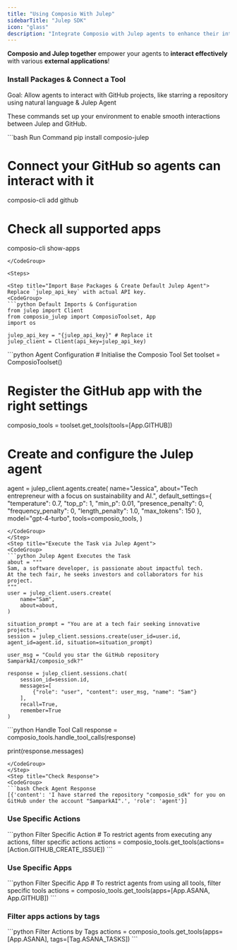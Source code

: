 ```yaml
---
title: "Using Composio With Julep"
sidebarTitle: "Julep SDK"
icon: "glass"
description: "Integrate Composio with Julep agents to enhance their interaction with external apps"
---
```


**Composio and Julep together** empower your agents to **interact effectively** with various **external applications**!

### Install Packages & Connect a Tool

<Tip>Goal: Allow agents to interact with GitHub projects, like starring a repository using natural language & Julep Agent</Tip>

These commands set up your environment to enable smooth interactions between Julep and GitHub.

<CodeGroup>
  ```bash Run Command 
  pip install composio-julep

  # Connect your GitHub so agents can interact with it
  composio-cli add github 

  # Check all supported apps 
  composio-cli show-apps
   ```
</CodeGroup>

<Steps>

<Step title="Import Base Packages & Create Default Julep Agent">
Replace `julep_api_key` with actual API key. 
<CodeGroup>
```python Default Imports & Configuration
from julep import Client
from composio_julep import ComposioToolset, App
import os

julep_api_key = "{julep_api_key}" # Replace it
julep_client = Client(api_key=julep_api_key)

```
</CodeGroup>
</Step>
<Step title="Configure Julep Agent with Composio Tools">
<CodeGroup>
```python Agent Configuration
# Initialise the Composio Tool Set
toolset = ComposioToolset()

# Register the GitHub app with the right settings
composio_tools = toolset.get_tools(tools=[App.GITHUB])

# Create and configure the Julep agent
agent = julep_client.agents.create(
    name="Jessica",
    about="Tech entrepreneur with a focus on sustainability and AI.",
    default_settings={
        "temperature": 0.7,
        "top_p": 1,
        "min_p": 0.01,
        "presence_penalty": 0,
        "frequency_penalty": 0,
        "length_penalty": 1.0,
        "max_tokens": 150
    },
    model="gpt-4-turbo",
    tools=composio_tools,
)
```
</CodeGroup>
</Step>
<Step title="Execute the Task via Julep Agent"> 
<CodeGroup>
```python Julep Agent Executes the Task
about = """
Sam, a software developer, is passionate about impactful tech. 
At the tech fair, he seeks investors and collaborators for his project.
"""
user = julep_client.users.create(
    name="Sam",
    about=about,
)

situation_prompt = "You are at a tech fair seeking innovative projects."
session = julep_client.sessions.create(user_id=user.id, agent_id=agent.id, situation=situation_prompt)

user_msg = "Could you star the GitHub repository SamparkAI/composio_sdk?"

response = julep_client.sessions.chat(
    session_id=session.id,
    messages=[
        {"role": "user", "content": user_msg, "name": "Sam"}
    ],
    recall=True,
    remember=True
)
```
</CodeGroup>
</Step>
<Step title="Handle all the Tool calls">
<CodeGroup>
```python Handle Tool Call
response = composio_tools.handle_tool_calls(response)

print(response.messages)
```
</CodeGroup>
</Step>
<Step title="Check Response">
<CodeGroup>
```bash Check Agent Response
[{'content': 'I have starred the repository "composio_sdk" for you on GitHub under the account "SamparkAI".', 'role': 'agent'}]
```

</CodeGroup>
</Step>
</Steps>

### Use Specific Actions
<CodeGroup>
```python Filter Specific Action
# To restrict agents from executing any actions, filter specific actions
actions = composio_tools.get_tools(actions=[Action.GITHUB_CREATE_ISSUE])
```
</CodeGroup>

### Use Specific Apps

<CodeGroup>
  ```python Filter Specific App
  # To restrict agents from using all tools, filter specific tools
  actions = composio_tools.get_tools(apps=[App.ASANA, App.GITHUB])
  ```
</CodeGroup>

### Filter apps actions by tags

<CodeGroup>
  ```python Filter Actions by Tags
  actions = composio_tools.get_tools(apps=[App.ASANA], tags=[Tag.ASANA_TASKS])
  ```
</CodeGroup>